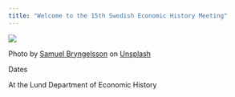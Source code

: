 ```yaml
---
title: "Welcome to the 15th Swedish Economic History Meeting"
---
```


![](./img/proud_coder_2780E3.svg){.hero}

Photo by <a href="https://unsplash.com/@samuelbryngelsson?utm_source=unsplash&utm_medium=referral&utm_content=creditCopyText">Samuel Bryngelsson</a> on <a href="https://unsplash.com/s/photos/lund?utm_source=unsplash&utm_medium=referral&utm_content=creditCopyText">Unsplash</a>

Dates

At the Lund Department of Economic History

